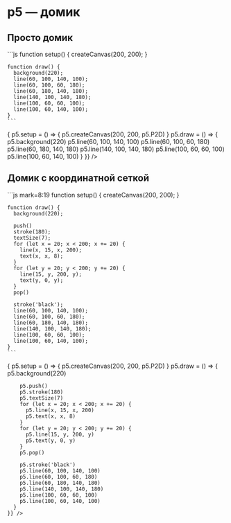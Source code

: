 
# p5 — домик

## Просто домик

<Boxes>
  <Box>
    ```js
    function setup() {
      createCanvas(200, 200);
    }

    function draw() {
      background(220);
      line(60, 100, 140, 100);
      line(60, 100, 60, 180);
      line(60, 180, 140, 180);
      line(140, 100, 140, 180);
      line(100, 60, 60, 100);
      line(100, 60, 140, 100);
    }
    ```
  </Box>
  <Box>
    <P5 sketch={(p5) => {
      p5.setup = () => {
        p5.createCanvas(200, 200, p5.P2D)
      }
      p5.draw = () => {
        p5.background(220)
        p5.line(60, 100, 140, 100)
        p5.line(60, 100, 60, 180)
        p5.line(60, 180, 140, 180)
        p5.line(140, 100, 140, 180)
        p5.line(100, 60, 60, 100)
        p5.line(100, 60, 140, 100)
      }
    }} />
  </Box>
</Boxes>

## Домик с координатной сеткой

<Boxes>
  <Box>
    ```js mark=8:19
    function setup() {
      createCanvas(200, 200);
    }

    function draw() {
      background(220);

      push()
      stroke(180);
      textSize(7);
      for (let x = 20; x < 200; x += 20) {
        line(x, 15, x, 200);
        text(x, x, 8);
      }
      for (let y = 20; y < 200; y += 20) {
        line(15, y, 200, y);
        text(y, 0, y);
      }
      pop()

      stroke('black');
      line(60, 100, 140, 100);
      line(60, 100, 60, 180);
      line(60, 180, 140, 180);
      line(140, 100, 140, 180);
      line(100, 60, 60, 100);
      line(100, 60, 140, 100);
    }
    ```
  </Box>
  <Box>
    <P5 sketch={(p5) => {
      p5.setup = () => {
        p5.createCanvas(200, 200, p5.P2D)
      }
      p5.draw = () => {
        p5.background(220)

        p5.push()
        p5.stroke(180)
        p5.textSize(7)
        for (let x = 20; x < 200; x += 20) {
          p5.line(x, 15, x, 200)
          p5.text(x, x, 8)
        }
        for (let y = 20; y < 200; y += 20) {
          p5.line(15, y, 200, y)
          p5.text(y, 0, y)
        }
        p5.pop()

        p5.stroke('black')
        p5.line(60, 100, 140, 100)
        p5.line(60, 100, 60, 180)
        p5.line(60, 180, 140, 180)
        p5.line(140, 100, 140, 180)
        p5.line(100, 60, 60, 100)
        p5.line(100, 60, 140, 100)
      }
    }} />
  </Box>
</Boxes>
